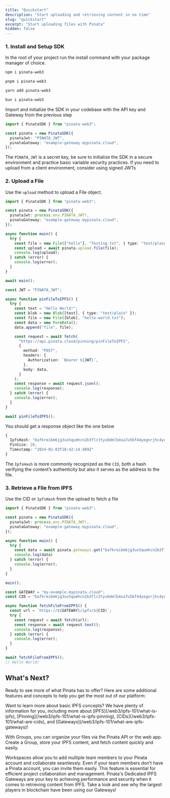 ```yaml
---
title: "Quickstart"
description: "Start uploading and retrieving content in no time"
slug: "quickstart"
excerpt: "Start uploading files with Pinata"
hidden: false
---
```


### 1. Install and Setup SDK

In the root of your project run the install command with your package manager of choice.

<CodeGroup>

```bash npm
npm i pinata-web3
```

```bash pnpm
pnpm i pinata-web3
```

```bash yarn
yarn add pinata-web3
```

```bash bun
bun i pinata-web3
```

</CodeGroup>

Import and initialize the SDK in your codebase with the API key and Gateway from the previous step

```typescript
import { PinataSDK } from "pinata-web3";

const pinata = new PinataSDK({
  pinataJwt: "PINATA_JWT",
  pinataGateway: "example-gateway.mypinata.cloud",
});
```

<Note>The `PINATA_JWT` is a secret key, be sure to initialize the SDK in a secure environment and practice basic variable security practices. If you need to upload from a client environment, consider using signed JWTs</Note>


### 2. Upload a File

Use the `upload` method to upload a File object.

<CodeGroup>

```typescript SDK
import { PinataSDK } from "pinata-web3";

const pinata = new PinataSDK({
  pinataJwt: process.env.PINATA_JWT!,
  pinataGateway: "example-gateway.mypinata.cloud",
});

async function main() {
  try {
    const file = new File(["hello"], "Testing.txt", { type: "text/plain" });
    const upload = await pinata.upload.file(file);
    console.log(upload);
  } catch (error) {
    console.log(error);
  }
}

await main();
```

```typescript API
const JWT = "PINATA_JWT";

async function pinFileToIPFS() {
  try {
    const text = "Hello World!";
    const blob = new Blob([text], { type: "text/plain" });
    const file = new File([blob], "hello-world.txt");
    const data = new FormData();
    data.append("file", file);

    const request = await fetch(
      "https://api.pinata.cloud/pinning/pinFileToIPFS",
      {
        method: "POST",
        headers: {
          Authorization: `Bearer ${JWT}`,
        },
        body: data,
      }
    );
    const response = await request.json();
    console.log(response);
  } catch (error) {
    console.log(error);
  }
}

await pinFileToIPFS();
```
</CodeGroup>

You should get a response object like the one below

```typescript
{
  IpfsHash: "bafkreibm6jg3ux5qumhcn2b3flc3tyu6dmlb4xa7u5bf44yegnrjhc4yeq",
  PinSize: 20,
  Timestamp: "2024-02-03T18:42:14.989Z"
}
```

The `IpfsHash` is more commonly recognized as the `CID`, both a hash verifying the content’s authenticity but also it serves as the address to the file.

### 3. Retrieve a File from IPFS

Use the CID or `IpfsHash` from the upload to fetch a file

<CodeGroup>

```typescript SDK
import { PinataSDK } from "pinata-web3";

const pinata = new PinataSDK({
  pinataJwt: process.env.PINATA_JWT!,
  pinataGateway: "example-gateway.mypinata.cloud",
});

async function main() {
  try {
    const data = await pinata.gateways.get("bafkreibm6jg3ux5qumhcn2b3flc3tyu6dmlb4xa7u5bf44yegnrjhc4yeq");
    console.log(data)
  } catch (error) {
    console.log(error);
  }
}

main();
```

```typescript API
const GATEWAY = "my-example.mypinata.cloud";
const CID = "bafkreibm6jg3ux5qumhcn2b3flc3tyu6dmlb4xa7u5bf44yegnrjhc4yeq";

async function fetchFileFromIPFS() {
  const url = `https://${GATEWAY}/ipfs/${CID}`;
  try {
    const request = await fetch(url);
    const response = await request.text();
    console.log(response);
  } catch (error) {
    console.log(error);
  }
}

await fetchFileFromIPFS();
// Hello World!
```
</CodeGroup>

## What's Next?

Ready to see more of what Pinata has to offer? Here are some additional features and concepts to help you get the most out of our platform:

<CardGroup cols={2}>
  <Card title="Basic IPFS Concepts" icon="cube" color="#00cc92" href="https://www.youtube.com/watch?v=SLfa1vUkCH0&list=PLNlv1NZFFbLeSpHeb4H43VbopG4Z0z2Nc">
  Want to learn more about basic IPFS concepts? We have plenty of information for you, including more about [IPFS](/web3/ipfs-101/what-is-ipfs), [Pinning](/web3/ipfs-101/what-is-ipfs-pinning), [CIDs](/web3/ipfs-101/what-are-cids), and [Gateways](/web3/ipfs-101/what-are-ipfs-gateways)!

  </Card>
  <Card title="Groups" icon="cabinet-filing" color="#00cc92" href="https://docs.pinata.cloud/web3/pinning/groups">

With Groups, you can organize your files via the Pinata API or the web app. Create a Group, store your IPFS content, and fetch content quickly and easily.

  </Card>
  <Card title="Workspaces" icon="people-group" color="#00cc92" href="/web3/account-management/workspaces">
  Workspaces allow you to add multiple team members to your Pinata account and collaborate seamlessly. Even if your team members don’t have a Pinata account, you can invite them easily. This feature is essential for efficient project collaboration and management.
  </Card>
  <Card title="Gateways" icon="bridge" color="#00cc92" href="/web3/gateways">
    Pinata's Dedicated IPFS Gateways are your key to achieving performance and security when it comes to retrieving content from IPFS. Take a look and see why the largest players in blockchain have been using our Gateways!
  </Card>

</CardGroup>
